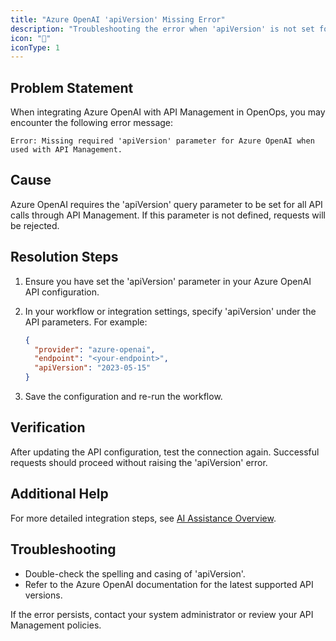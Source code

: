```yaml
---
title: "Azure OpenAI 'apiVersion' Missing Error"
description: "Troubleshooting the error when 'apiVersion' is not set for Azure OpenAI with API Management integration."
icon: "🐛"
iconType: 1
---
```


## Problem Statement

When integrating Azure OpenAI with API Management in OpenOps, you may encounter the following error message:

```
Error: Missing required 'apiVersion' parameter for Azure OpenAI when used with API Management.
```

## Cause

Azure OpenAI requires the 'apiVersion' query parameter to be set for all API calls through API Management. If this parameter is not defined, requests will be rejected.

## Resolution Steps

1. Ensure you have set the 'apiVersion' parameter in your Azure OpenAI API configuration.
2. In your workflow or integration settings, specify 'apiVersion' under the API parameters. For example:

    ```json
    {
      "provider": "azure-openai",
      "endpoint": "<your-endpoint>",
      "apiVersion": "2023-05-15"
    }
    ```
3. Save the configuration and re-run the workflow.

## Verification

After updating the API configuration, test the connection again. Successful requests should proceed without raising the 'apiVersion' error.

## Additional Help

For more detailed integration steps, see [AI Assistance Overview](/ai-assistance/overview).

## Troubleshooting

- Double-check the spelling and casing of 'apiVersion'.
- Refer to the Azure OpenAI documentation for the latest supported API versions.

If the error persists, contact your system administrator or review your API Management policies.
